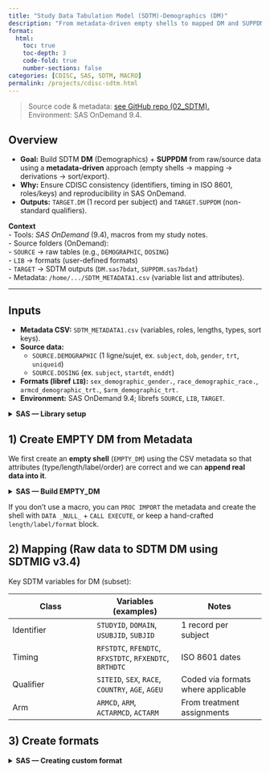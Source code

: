 ```yaml
---
title: "Study Data Tabulation Model (SDTM)-Demographics (DM)"
description: "From metadata-driven empty shells to mapped DM and SUPPDM — clean, reproducible, and CDISC-ready"
format:
  html:
    toc: true
    toc-depth: 3
    code-fold: true
    number-sections: false
categories: [CDISC, SAS, SDTM, MACRO]
permalink: /projects/cdisc-sdtm.html
---
```


> Source code & metadata: [see GitHub repo (02_SDTM).](https://github.com/Ousmanerabi/clinical-trials-programming-portfolio/tree/main/02_SDTM)\
> Environment: SAS OnDemand 9.4.

## Overview

-   **Goal:** Build SDTM **DM** (Demographics) + **SUPPDM** from raw/source data using a **metadata-driven** approach (empty shells → mapping → derivations → sort/export).
-   **Why:** Ensure CDISC consistency (identifiers, timing in ISO 8601, roles/keys) and reproducibility in SAS OnDemand.
-   **Outputs:** `TARGET.DM` (1 record per subject) and `TARGET.SUPPDM` (non-standard qualifiers).

::: callout-note
**Context**\
- Tools: *SAS OnDemand* (9.4), macros from my study notes.\
- Source folders (OnDemand):\
- `SOURCE` → raw tables (e.g., `DEMOGRAPHIC`, `DOSING`)\
- `LIB` → formats (user-defined formats)\
- `TARGET` → SDTM outputs (`DM.sas7bdat`, `SUPPDM.sas7bdat`)\
- Metadata: `/home/.../SDTM_METADATA1.csv` (variable list and attributes).
:::

------------------------------------------------------------------------

## Inputs

-   **Metadata CSV:** `SDTM_METADATA1.csv` (variables, roles, lengths, types, sort keys).
-   **Source data:**
    -   `SOURCE.DEMOGRAPHIC` (1 ligne/sujet, ex. `subject`, `dob`, `gender`, `trt`, `uniqueid`)\
    -   `SOURCE.DOSING` (ex. `subject`, `startdt`, `enddt`)
-   **Formats (libref `LIB`):** `sex_demographic_gender.`, `race_demographic_race.`, `armcd_demographic_trt.`, `$arm_demographic_trt.`\
-   **Environment:** SAS OnDemand 9.4; librefs `SOURCE`, `LIB`, `TARGET`.

<details>

<summary><strong>SAS — Library setup</strong></summary>

``` sas
/* Common paths & librefs */ 

%include "/home/u64197545/CDISC/appendix/common.sas"; 

/* expects: 

 libname source "/home/u64197545/CDISC/data";

 libname lib  "/home/u64197545/CDISC/formats"; 

libname target  "/home/u64197545/CDISC/sdtm"; 

*/
```

</details>

## 1) Create EMPTY DM from Metadata

We first create an **empty shell** (`EMPTY_DM`) using the CSV metadata so that attributes (type/length/label/order) are correct and we can **append real data into it**.

<details><summary><strong>SAS — Build EMPTY_DM</strong></summary>

```         
*---------------------------------------------------------------*;
* make_empty_dataset.sas creates a zero record dataset based on a 
* dataset metadata spreadsheet.  The dataset created is called
* EMPTY_** where "**" is the name of the dataset.  This macro also
* creates a global macro variable called **KEEPSTRING that holds 
* the dataset variables desired and listed in the order they  
* should appear.  [The variable order is dictated by VARNUM in the 
* metadata spreadsheet.]
*
* MACRO PARAMETERS:
* metadatafile = the CSV file containing the dataset metadata
* dataset = the dataset or domain name you want to extract

	*---------------------------------------------------------------*;


/* Create empty based on metadata CSV */
%macro make_empty_dataset(metadatafile=, dataset=);

/* Import csv file and rename it _temp */
	proc import datafile="&metadatafile" out=_temp dbms=csv replace;
		guessingrows=max;
		delimiter=";";
		encoding='utf-8';
	run;



	** sort the dataset by expected specified variable order (varnum);

	proc sort data=_temp;
		where domain="&dataset";
		by varnum;
	run;



	** create keepstring macro variable and load metadata 
    ** information into macro variables;
	
	
	
	%global &dataset.KEEPSTRING;


	data _null_;
		set _temp nobs=nobs end=eof;

		if _n_=1 then
			call symput("vars", compress(put(nobs, 3.)));
		call symputx('var'    || compress(put(_n_, 3.)), variable);
		call symputx('label'  || compress(put(_n_, 3.)), label);
		call symputx('length' || compress(put(_n_, 3.)), put(length, 3.));
		** valid ODM types include TEXT, INTEGER, FLOAT, DATETIME, 

			        ** DATE, TIME and map to SAS numeric or character;

		if upcase(type) in ("INTEGER", "FLOAT") then
			call symputx('type' || compress(put(_n_, 3.)), "");
		else if upcase(type) in ("TEXT", "DATE", "DATETIME", "TIME") then
			call symputx('type' || compress(put(_n_, 3.)), "$");
		else
			put "ERR" "OR: not using a valid ODM type.  " type=;
		** create **KEEPSTRING macro variable;
		length keepstring $ 32767;
		retain keepstring;
		keepstring=compress(keepstring) || "|" || left(variable);

		if eof then
			call symputx(upcase(compress("&dataset" || 'KEEPSTRING')), 
				left(trim(translate(keepstring, " ", "|"))));
	run;



	** create a 0-observation template data set used for assigning 

		    ** variable attributes to the actual data sets;

	data EMPTY_&dataset;
		%do i=1 %to &vars;
			attrib &&var&i label="&&label&i" 
			%if "&&length&i" ne "" %then
				length=&&type&i.&&length&i...;
			;

			%if &&type&i=$ %then
				retain &&var&i '';
			%else
				retain &&var&i .;
			;
		%end;

		if 0;
	run;

%mend make_empty_dataset;

/* Result: WORK.EMPTY_DM with 0 obs, all expected variables/attributes */
```

</details>

:::{.callout-tip}

If you don’t use a macro, you can `PROC IMPORT` the metadata and create the shell with `DATA _NULL_` + `CALL EXECUTE`, or keep a hand-crafted `length/label/format` block.

:::

## 2) Mapping (Raw data to SDTM DM using SDTMIG v3.4)

Key SDTM variables for DM (subset):

| Class | Variables (examples) | Notes |
|----|----|----|
| Identifier | `STUDYID`, `DOMAIN`, `USUBJID`, `SUBJID` | 1 record per subject |
| Timing | `RFSTDTC`, `RFENDTC`, `RFXSTDTC`, `RFXENDTC`, `BRTHDTC` | ISO 8601 dates |
| Qualifier | `SITEID`, `SEX`, `RACE`, `COUNTRY`, `AGE`, `AGEU` | Coded via formats where applicable |
| Arm | `ARMCD`, `ARM`, `ACTARMCD`, `ACTARM` | From treatment assignments |

## 3) Create formats

<details><summary><strong>SAS — Creating custom format </strong></summary>

``` sas
/* Creating custom format for the variables sex, race, arm, and armcd.*/

proc format;
	value sex 1='M' 2='F' .='U';
	value race 1='White' 2='Black or African American' 3='Asian';
	value armcd 0='PLACEBO' 1='ALG123';
	value arm 0='Placebo' 1='Analgezia HCL 30mg';
run;
```

<details>

## 4) Derive the logic variables that need calculating (Dosing for example)

<details><summary><strong>SAS — Prepare dosing </strong></summary>

```         
/* First/last dose (for RFSTDTC/RFENDTC) */

**** GET FIRST AND LAST DOSE DATE FOR RFSTDTC AND RFENDTC;
proc sort 
  data=source.dosing(keep=subject startdt enddt) 
  out=dosing;
   by subject startdt;
run;

**** FIRSTDOSE=FIRST DOSING AND LASTDOSE=LAST DOSING;

data dosing;
  set dosing; 
    by subject;
    
    retain firstdose lastdose;
    
  if first.subject then 
    do; 
       firstdose=.; 
       lastdose=.; 
    end;
    
  firstdose = min(firstdose, startdt, enddt);
  lastdose  = max(lastdose , startdt, enddt);
  
  if last.subject;
run;
```

## 5) Combine all the data

<details><summary><strong>SAS — Map to DM variables</strong></summary>

```         
**** GET DEMOGRAPHICS DATA;
proc sort
  data=source.demographic
  out=demographic;
    by subject;
run;

**** MERGE DEMOGRAPHICS AND FIRST DOSE DATE;
data demog_dose;
  merge demographic
        dosing;
    by subject;
run;


**** DERIVE THE MAJORITY OF SDTM DM VARIABLES;
options missing = ' ';
data dm;
  set EMPTY_DM
    demog_dose(rename=(race=_race));

    studyid = 'XYZ123';
    domain = 'DM';
    usubjid = left(uniqueid);
    subjid = put(subject,3.); 
    rfstdtc = put(firstdose,yymmdd10.);  
    rfendtc = put(lastdose,yymmdd10.); 
    rfxstdtc = put(firstdose,yymmdd10.);  
    rfxendtc = put(lastdose,yymmdd10.);
    rficdtc = put(icdate,yymmdd10.);
    rfpendtc = put(lastdoc,yymmdd10.);
    dthfl = 'N';
    siteid = substr(subjid,1,1) || "00";
    brthdtc = put(dob,yymmdd10.);
    age = floor ((intck('month',dob,firstdose) - 
          (day(firstdose) < day(dob))) / 12);
    if age ne . then
      ageu = 'YEARS';
    sex = put(gender,sex.);
    race = put(_race,race.);
    armcd = put(trt,armcd.);
    arm = put(trt,arm.);
    actarmcd = put(trt,armcd.);
    actarm = put(trt,arm.);
    country = "USA"; 
run; 
```

</details>

## 6) Order, Keys & Export

Sort by **metadata-defined** keys and save to `TARGET`.

<details><summary><strong>SAS — Sort</strong></summary>

``` sas
*----------------------------------------------------------------*;
* make_sort_order.sas creates a global macro variable called  
* **SORTSTRING where ** is the name of the dataset that contains  
* the KEYSEQUENCE metadata specified sort order for a given dataset.
*
* MACRO PARAMETERS:
* metadatafile = the file containing the dataset metadata
* dataset = the dataset or domain name

	*----------------------------------------------------------------*;

%macro make_sort_order(metadatafile=, dataset=);


	proc import datafile="&metadatafile" out=_temp dbms=csv replace;
		guessingrows=max;
		delimiter=";";
		encoding='utf-8';
	run;


	proc sort data=_temp;
		where keysequence ne . and domain="&dataset";
		by keysequence;
	run;

	** create **SORTSTRING macro variable;
	%global &dataset.SORTSTRING;

	data _null_;
		set _temp end=eof;
		length domainkeys $ 200;
		retain domainkeys '';
		domainkeys=trim(domainkeys) || ' ' || trim(put(variable, 8.));

		if eof then
			call symputx(compress("&dataset" || "SORTSTRING"), domainkeys);
	run;

%mend make_sort_order;
```

<details><summary><strong>SAS — Save</strong></summary>

```         

**** SORT DM ACCORDING TO METADATA AND SAVE PERMANENT DATASET;
%make_sort_order(metadatafile=/home/u64197545/CDISC/Chap2/SDTM_METADATA1.csv,dataset=DM);

proc sort
  data=dm(keep = &DMKEEPSTRING)
  out=target.dm;
    by &DMSORTSTRING;
run;

```

</details>

------------------------------------------------------------------------

## 7) QC & Validation

-   **Structural checks**: variable names, type, length, labels match metadata

-   **Controlled terminology**: values mapped via formats/codelists

-   **Timing**: ISO 8601, completeness of `RFSTDTC`/`RFXSTDTC` etc.

-   **Keys**: 1 record per subject; `USUBJID` uniqueness

-   **Cross-domain**: consistency with EX/AE/VS if applicable

<details><summary><strong>SAS — Quick sanity checks</strong></summary>

```         
/* 1 record per USUBJID? */
proc sql;
  select usubjid, count(*) as n
  from target.dm
  group by usubjid
  having calculated n > 1;
quit;

/* Required fields not missing? (example) */
proc freq data=target.dm;
  tables studyid*usubjid*domain / missing list;
run;
```

</details>

## 8) Outputs

![SDTM-DM](images/SDTM_DM_Table.png){fig-align="center" width="80%"}

![Proc content](images/SDTM-Contents1.png){fig-align="center" width="80%"}

![PROC contents](images/SDTM-Contents2.png){fig-align="center" width="80%"}

## 

